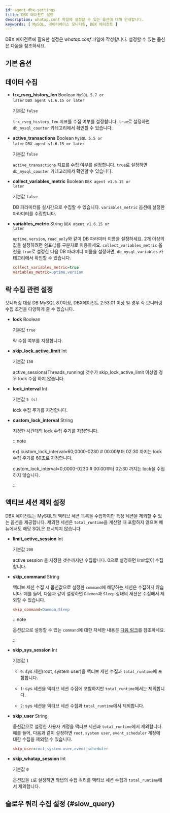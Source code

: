 ```yaml
---
id: agent-dbx-settings
title: DBX 에이전트 설정
description: whatap.conf 파일에 설정할 수 있는 옵션에 대해 안내합니다.
keywords: [ MySQL, 데이터베이스 모니터링, DBX 에이전트 ]
---
```



DBX 에이전트에 필요한 설정은 *whatap.conf* 파일에 작성합니다. 설정할 수 있는 옵션은 다음을 참조하세요.

## 기본 옵션


<Dbagentdbxbasicoption />


## 데이터 수집


<Dbagentsettingdatacollection /> 

* **trx_rseg_history_len** <span class='type'>Boolean</span> <code class="my">MySQL 5.7 or later</code> <code class="my">DBX agent v1.6.15 or later</code>

  기본값 `false`

  `trx_rseg_history_len` 지표를 수집 여부를 설정합니다. `true`로 설정하면 `db_mysql_counter` 카테고리에서 확인할 수 있습니다.

* **active_transactions** <span class='type'>Boolean</span> <code class="my">MySQL 5.5 or later</code> <code class="my">DBX agent v1.6.15 or later</code>

  기본값 `false`

  `active_transactions` 지표를 수집 여부를 설정합니다. `true`로 설정하면 `db_mysql_counter` 카테고리에서 확인할 수 있습니다.

* **collect_variables_metric** <span class='type'>Boolean</span> <code class="my">DBX agent v1.6.15 or later</code>

  기본값 `false`

  DB 파라미터를 실시간으로 수집할 수 있습니다. `variables_metric` 옵션에 설정한 파라미터를 수집합니다.

* **variables_metric** <span class='type'>String</span> <code class="my">DBX agent v1.6.15 or later</code>

  `uptime`, `version`, `read_only`와 같이 DB 파라미터 이름을 설정하세요. 2개 이상의 값을 설정하려면 쉼표(,)를 구분자로 이용하세요. `collect_variables_metric` 옵션을 `true`로 설정한 다음 DB 파라미터 이름을 설정하면, `db_mysql_variables` 카테고리에서 확인할 수 있습니다.

  ```ini title="whatap.conf"
  collect_variables_metric=true
  variables_metric=uptime,version
  ```

## 락 수집 관련 설정

모니터링 대상 DB MySQL 8.0이상, DBX에이전트 2.53.01 이상 일 경우 락 모니터링 수집 조건을 다양하게 줄 수 있습니다.

* **lock** <span class='type'>Boolean</span>

  기본값 `true`

  락 수집 여부를 지정합니다.

* **skip_lock_active_limit** <span class='type'>Int</span>

  기본값 `150`

  active_sessions(Threads_running) 갯수가 skip_lock_active_limit 이상일 경우 lock 수집 하지 않습니다.

* **lock_interval** <span class='type'>Int</span>

  기본값 `5 (s)`

  lock 수집 주기를 지정합니다.

* **custom_lock_interval** <span class='type'>String</span>

  지정한 시간대의 lock 수집 주기를 지정합니다.

    :::note

    ex) custom_lock_interval=60;0000-0230  # 00:00부터 02:30 까지는 lock 수집 주기를 60초로 지정합니다.

    custom_lock_interval=0;0000-0230 # 00:00부터 02:30 까지는 lock을 수집하지 않습니다.
    
    :::

## 액티브 세션 제외 설정

DBX 에이전트는 MySQL의 액티브 세션 목록을 수집하지만 특정 세션을 제외할 수 있는 옵션을 제공합니다. 제외한 세션은 `total_runtime`을 계산할 때 포함하지 않으며 <Cmdname sid="side_dbSqlStat" className="uitext" /> 메뉴에서도 해당 SQL은 표시되지 않습니다.

* **limit_active_session** <span class='type'>Int</span>

  기본값 `200`

  active session 을 지정한 갯수까지만 수집합니다. 0으로 설정하면 limit없이 수집합니다.

* **skip_command** <span class='type'>String</span>

  액티브 세션 수집 시 옵션값으로 설정한 `command`에 해당하는 세션은 수집하지 않습니다. 예를 들어, 다음과 같이 설정하면 `Daemon`과 `Sleep` 상태의 세션은 수집에서 제외할 수 있습니다.

  ```ini title="whatap.conf"
  skip_command=Daemon,Sleep
  ```

  :::note

  옵션값으로 설정할 수 있는 `command`에 대한 자세한 내용은 [다음 링크](https://dev.mysql.com/doc/refman/8.4/en/thread-commands.html)를 참조하세요.

  :::

* **skip_sys_session** <span class='type'>Int</span>

  기본값 `1`

  * `0`: sys 세션(root, system user)을 액티브 세션 수집과 `total_runtime`에 포함합니다.

  * `1`: sys 세션을 액티브 세션 수집에 포함하지만 `total_runtime`에서는 제외합니다. 
  
  * `2`: sys 세션을 액티브 세션 수집과 `total_runtime`에서 제외합니다.

* **skip_user** <span class='type'>String</span>

  옵션값으로 설정한 사용자 계정을 액티브 세션과 `total_runtime`에서 제외합니다. 예를 들어, 다음과 같이 설정하면 `root`, `system user`, `event_scheduler` 계정에 대한 수집을 제외할 수 있습니다.

  ```ini title="whatap.conf"
  skip_user=root,system user,event_scheduler
  ```

* **skip_whatap_session** <span class='type'>Int</span>

  기본값 `0`

  옵션값을 `1`로 설정하면 와탭의 수집 쿼리를 액티브 세션 수집과 `total_runtime`에서 제외합니다.

## 슬로우 쿼리 수집 설정 {#slow_query}


<Dbagentslowquery />


<Dbaes256encrypt />  


<Dbsettingagentnamedetails level={2} agentType="DBX" />